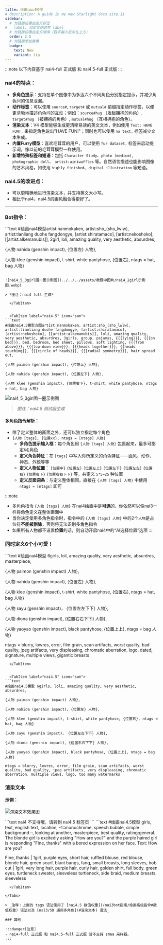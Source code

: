 ```yaml
---
title: 绘画nai4模型
# description: A guide in my new Starlight docs site.11
sidebar:
  # 为链接设置自定义标签
#   label: 自定义侧边栏 label
  # 为链接设置自定义顺序（数字越小显示在上方）
  order: 2.5
  # 为链接添加徽章
  badge:
    text: New
    variant: tip
---
```


:::note
以下内容基于 nai4-full 正式版 和 nai4.5-full 正式版
:::

### nai4的特点：

*   **多角色提示**：支持在单个图像中为多达六个不同角色分别指定提示，并减少角色间的信息泄漏。
*   **动作标签**：可以使用 `source#`, `target#` 或 `mutual#` 前缀指定动作标签，以便更清晰地描述角色间的互动；例如：`source#hug` （发起拥抱的角色）, `target#hug` （被拥抱的角色）, `mutual#hug` （互相拥抱的角色）。
*   **渲染文本**：V4 模型能够生成更清晰易读的英文文本，例如使用 `Text: HAVE FUN!,` 来指定角色说出"HAVE FUN!"；同时也可以使用 `no text,` 标签减少文本生成。
*   **内置Furry模型**：喜欢毛茸茸的用户，可以使用 `fur dataset,` 标签来启动提示词，像以前的毛茸茸模型一样使用。
*   **新增特殊标签和短语**：包括 `Character Study`、`photo (medium), photographic doll`、 `artist:ainiwaffles` 等。自然语言描述也能影响图像的艺术风格，如使用 `highly finished`、`digital illustration` 等短语。

### nai4.5的改进点：

*   可以更精确地进行渲染文本，并支持英文大小写。
*   相比于nai4，nai4.5的画风融合得更好了。

---

### Bot指令：

<Tabs syncKey="版本">

  <TabItem label="nai4" icon="star">
```text
#绘画nai4模型artist:nanmokaken, artist:sho_(sho_lwlw), artist:tianliang duohe fangdongye, [artist:shiratamaco], [artist:nekoshoko], [[artist:alkemanubis]], 2girl, loli, amazing quality, very aesthetic, absurdres, 

{人物 nahida (genshin impact), {位置左} 人物}, 

{人物 klee (genshin impact), t-shirt, white pantyhose, {位置右}, ntags = hat, bag 人物}
```

![nai4_5_3girl围一圈示例图](../../../assets/教程中图片/nai4_2girl示例图.webp)

> *图注：nai4 full 生成*

  </TabItem>


  <TabItem label="nai4.5" icon="sun">
```text
#绘画nai4.5模型方图artist:nanmokaken, artist:sho_(sho_lwlw), artist:tianliang duohe fangdongye, [artist:shiratamaco], [artist:nekoshoko], [[artist:alkemanubis]], loli, amazing quality, very aesthetic, absurdres, 3girls, group, pajamas, {{{lying}}}, {{{on bed}}}, bed, bedroom, bed sheet, pillows, soft lighting, {{{from above}}}, {{{top-down view}}}, {{{heads together}}}, {{heads touching}}, {{{circle of heads}}}, {{{radial symmetry}}}, hair spread out,

{人物 paimon (genshin impact), {位置上} 人物},

{人物 nahida (genshin impact), {位置左下} 人物},

{人物 klee (genshin impact), {位置右下}, t-shirt, white pantyhose, ntags = hat, bag 人物}
```

![nai4_5_3girl围一圈示例图](../../../assets/教程中图片/nai4_5_3girl围一圈示例图.webp)

> *图注：nai4.5 测试版生成*

  </TabItem>

</Tabs>

#### 多角色指令解析：
- 除了定义整体的画面之外，还可以独立指定每个角色
- `{人物 [tags], {位置xx}, ntags = [ntags] 人物}`
  - **多角色提示输入框**：每个角色用 `{人物 [tags] 人物}` 包裹起来，最多可指定`6名`角色
  - **定义角色特征**：在 `[tags]` 中写入你所定义的角色特征——画风、动作、神态、外貌等等
  - **定义人物位置**： `{位置中}` `{位置左}` `{位置左上}` `{位置左下}` `{位置左左}` `{位置右}` `{位置右下}`  `{位置右右下下}` 等，共定义 `5*5=25` 种位置
  - **定义反面词条**：与定义整体相同，直接在 `{人物 [tags] 人物}` 中使用 `ntags = [ntags]` 即可

:::note
- 多角色指令 `{人物 [tags] 人物}` 在nai4绘画中是**可选**的，你依然可以像nai3一样将角色定义在整体画面中
- 当你决定使用多角色指令时，指令中的 `{人物 [tags] 人物}` 中的2个`人物`是占位符**不能被删除**，否则将无法识别多角色指令
- 如果所有人物都不设置**位置**的话，则自动开启nai4中的“AI选择位置”选项
:::

### 同时定义6个小可爱！
<Tabs syncKey="版本">

  <TabItem label="nai4" icon="star">
```text
#绘画nai4模型 6girls, loli, amazing quality, very aesthetic, absurdres, masterpiece,

{人物 paimon (genshin impact) 人物}, 

{人物 nahida (genshin impact), {位置左} 人物}, 

{人物 klee (genshin impact), t-shirt, white pantyhose, {位置右}, ntags = hat, bag 人物}

{人物 sayu (genshin impact)， {位置左左下下} 人物}, 

{人物 diona (genshin impact), {位置右右下下} 人物}, 

{人物 yaoyao (genshin impact), black pantyhose, {位置上上}, ntags = bag 人物}

ntags = blurry, lowres, error, film grain, scan artifacts, worst quality, bad quality, jpeg artifacts, very displeasing, chromatic aberration, logo, dated, signature, multiple views, gigantic breasts
```
  </TabItem>


  <TabItem label="nai4.5" icon="sun">
```text
#绘画nai4.5模型 6girls, loli, amazing quality, very aesthetic, absurdres, 

{人物 paimon (genshin impact) 人物}, 

{人物 nahida (genshin impact), {位置左} 人物}, 

{人物 klee (genshin impact), t-shirt, white pantyhose, {位置右}, ntags = hat, bag 人物}

{人物 sayu (genshin impact)， {位置左左下下} 人物}, 

{人物 diona (genshin impact), {位置右右下下} 人物}, 

{人物 yaoyao (genshin impact), black pantyhose, {位置上上}, ntags = bag 人物}

ntags = blurry, lowres, error, film grain, scan artifacts, worst quality, bad quality, jpeg artifacts, very displeasing, chromatic aberration, multiple views, logo, too many watermarks
```
  </TabItem>

</Tabs>

### 渲染文本

#### 示例：

![渲染文本效果图](../../../assets/教程中图片/渲染文本效果图.webp)

<Tabs syncKey="版本">

  <TabItem label="nai4" icon="star">
```text
nai4 不支持哦，请转到 nai4.5 标签页
```
  </TabItem>


  <TabItem label="nai4.5" icon="sun">
```text
#绘画nai4.5模型 girls, text, english text, location, -1::monochrome, speech bubble, simple background ::, looking at another, masterpiece, best quality, rating:general. The blonde girl is excitedly asking "How are you?" and the purple haired girl is responding "Fine, thanks" with a bored expression on her face. Text: How are you?

Fine, thanks
| 1girl, purple eyes, short hair, ruffled blouse, red blouse, blonde hair, green scarf, blunt bangs, fang, small breasts, long sleeves, bob cut
| 1girl, very long hair, purple hair, curly hair, golden shirt, full body, green eyes, turtleneck sweater, sleeveless turtleneck, side braid, medium breasts, sleeveless
```
  </TabItem>

</Tabs>

> _注释：上面的 tags 语法使用了 [nai4.5 数值权重](/nai3bot指南/绘画高级指令#数值权重) 语法以及 [nai3/SD 通用多角色](#渲染文本) 语法_

### 其他

:::danger[注意]
- nai4-full 正式版 和 nai4.5-full 正式版 暂不支持 smea 采样器。
:::
